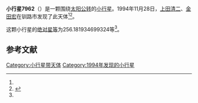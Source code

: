 {{Infobox planet
| bgcolour = #FFFFC0
| name = 7962
| symbol = 
| image = 
| caption = 
| discovery = yes
| discovery_ref = 
| discoverer = [[上田清二|上田清二]]、[[金田宏|金田宏]]
| discovery_site = [[钏路市|钏路市]] 
| discovered = 1994年11月28日
| designations = yes
| mp_name = 
| named_after = 
| alt_names = 1994 WG3/ 1981 UY21
| mp_category = [[主带小行星|主带小行星]]
| orbit_ref = <ref name="a">[http://ssd.jpl.nasa.gov/sbdb.cgi?sstr=7962 7962] {{Wayback|url=http://ssd.jpl.nasa.gov/sbdb.cgi?sstr=7962 |date=20210717070525 }}，小行星數據庫瀏覽器（JPL Small-Body Database Browser）－[[美国国家航空航天局|美国国家航空航天局]]喷气推进实验室</ref>
| epoch = 2456400.5 (2013年4月18日更新)
| aphelion = {{convert|2.667484132417938|AU|km|3|abbr=on|lk=out}}
| perihelion = {{convert|1.701985537540624|AU|km|3|abbr=on}}
| semimajor = {{convert|2.184734834979281|AU|km|3|abbr=on}}
| eccentricity = 0.220964709
| period = 1179.496148 [[日|日]]<br />3.23[[儒略年|儒略年]]
| avg_speed = 
| inclination = 4.068190023656413
| asc_node = 103.5075513389585
| mean_anomaly = 
| arg_peri = 256.181934699324
| satellites = 
| physical_characteristics = yes
| dimensions = 
| mass = 
| density = 
| surface_grav = 
| escape_velocity = 
| sidereal_day = 
| axial_tilt = 
| pole_ecliptic_lat = 
| pole_ecliptic_lon = 
| albedo = 
| temperatures= 
| temp_name1 = 
| mean_temp_1 = 
| max_temp_1 = 
| temp_name2 = 
| max_temp_2 = 
| spectral_type = 
| abs_magnitude = 256.181934699324
}}

'''小行星7962'''（{{lang-en|7962}}）是一颗围绕[[太阳|太阳]][[公转|公转]]的[[小行星|小行星]]。1994年11月28日，[[上田清二|上田清二]]、[[金田宏|金田宏]]在钏路市发现了此天体<ref name="a" /><ref>{{cite news|title=小行星列表|url=http://cfa-www.harvard.edu/iau/lists/NumberedMPs.txt|accessdate=2013-07-08|newspaper=哈佛大学|archive-date=2008-05-17|archive-url=https://web.archive.org/web/20080517010638/http://cfa-www.harvard.edu/iau/lists/NumberedMPs.txt|dead-url=no}}</ref>。

这颗小行星的[[绝对星等|绝对星等]]为256.181934699324等<ref name="a" />。

==参考文献==
{{reflist}}
{{Minor Planet Number|[[小行星7961|小行星7961]]|[[小行星7963|小行星7963]]}}

{{小天体}}

[[Category:小行星带天体|Category:小行星带天体]]
[[Category:1994年发现的小行星|Category:1994年发现的小行星]]

{{asteroid-stub}}